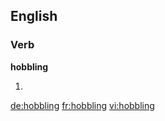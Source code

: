 ==English==

===Verb===
'''hobbling'''

# {{present participle of|hobble}}

[[de:hobbling]]
[[fr:hobbling]]
[[vi:hobbling]]